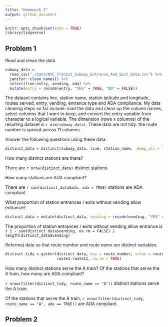 ```yaml
---
title: "Homework 2"
output: github_document
---
```


```r
knitr::opts_chunk$set(echo = TRUE)
library(tidyverse)
```

## Problem 1
Read and clean the data
```r
subway_data = 
  read_csv("./data/NYC_Transit_Subway_Entrance_And_Exit_Data.csv") %>% 
  janitor::clean_names() %>%
  select(line:entry, vending, ada) %>% 
  mutate(entry = recode(entry, "YES" = TRUE, "NO" = FALSE))
```
The dataset contains line, station name, station latitude and longitude, routes served, entry, vending, entrance type and ADA compliance. My data cleaning steps so far include: load the data and clean up the column names, select columns that I want to keep, and convert the entry variable from character to a logical variable.
The dimension (rows x columns) of the resulting dataset is `r dim(subway_data)`.
These data are not tidy: the route number is spread across 11 columns.

Answer the following questions using these data:

```r
distinct_data = distinct(subway_data, line, station_name, .keep_all = TRUE)
```
How many distinct stations are there?

There are `r nrow(distinct_data)` distinct stations.

How many stations are ADA compliant?

There are `r sum(distinct_data$ada, ada = TRUE)` stations are ADA compliant.

What proportion of station entrances / exits without vending allow entrance?
```r
distinct_data = mutate(distinct_data, vending = recode(vending, "YES" = TRUE, "NO" = FALSE))
```
The proportion of station entrances / exits without vending allow entrance is 
`r 1 - sum(distinct_data$vending, na.rm = FALSE) / length(distinct_data$vending)`

Reformat data so that route number and route name are distinct variables. 
```r
distinct_tidy = gather(distinct_data, key = route_number, value = route_name, 
                       route1:route11, na.rm = TRUE)
```
How many distinct stations serve the A train? Of the stations that serve the A train, how many are ADA compliant?

`r nrow(filter(distinct_tidy, route_name == "A"))` distinct stations serve the A train.

Of the stations that serve the A train, `r nrow(filter(distinct_tidy, route_name == "A", ada == TRUE))` are ADA compliant.

## Problem 2
